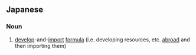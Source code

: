 {{also|輸入}}
==Japanese==
{{ja-kanjitab|かい|はつ|ゆ|にゅう|yomi=on}}

===Noun===
{{ja-noun|かいはつゆにゅう}}

# [[develop]]-and-[[import]] [[formula]] (i.e. developing resources, etc. [[abroad]] and then importing them)